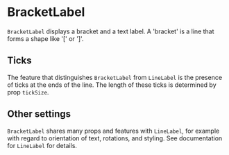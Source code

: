 
<Meta of={BracketLabelStories} />

# BracketLabel

`BracketLabel` displays a bracket and a text label. A 'bracket' is a line that forms a shape like '\[' or ']'.

<ArgTypes of={BracketLabelStories} />

## Ticks

The feature that distinguishes `BracketLabel` from `LineLabel` is the presence of ticks at the ends of the line.
The length of these ticks is determined by prop `tickSize`.

<Canvas of={BracketLabelStories.ShortTicks} />
<Canvas of={BracketLabelStories.LongTicks} />

## Other settings

`BracketLabel` shares many props and features with `LineLabel`, for example with regard to orientation of text, rotations, and styling.
See documentation for `LineLabel` for details.
